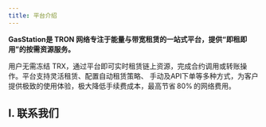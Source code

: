 ```yaml
---
title: 平台介绍
---
```


**GasStation是 TRON 网络专注于能量与带宽租赁的一站式平台，提供“即租即用”的按需资源服务。**


用户无需冻结 TRX，通过平台即可实时租赁链上资源，完成合约调用或转账操作。平台支持灵活租赁、配置自动租赁策略、 手动及API下单等多种方式，为客户提供极致的使用体验，极大降低手续费成本，最高节省 80% 的网络费用。

## I. 联系我们

<CardGroup cols={1}>
    <Card title="Telegram" icon="telegram" color="#425a94" href="https://t.me/GASstation_Service"></Card>
</CardGroup>




